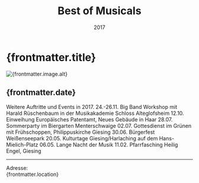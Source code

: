 ﻿---
draft: false
history: true
layout: ../../layouts/BlogLayout.astro
publishedDate: 2017-01-01
date: 2017
uhrzeit: 
title: Best of Musicals
description: Weihnachtskonzert mit Musical Highlights in der Kulturetage Messestadt Riem
location: Kulturetage Messestadt Riem
keywords: 
link: 
linktext: 
image:
  src: /images/blog/2017_alle_Auftritte/Titelbild/DSC00057.JPG
  alt: mmt
---

#  {frontmatter.title}

<div id="toc">
    <Image
      src={frontmatter.image.src}
      width={1000}
      height="auto"
      quality={95}
      format = "webp"
      class = "rounded-xl"
      alt={frontmatter.image.alt}
    />
</div>

## {frontmatter.date}

Weitere Auftritte und Events in 2017.  24.-26.11. Big Band Workshop mit Harald Rüschenbaum in der Musikakademie Schloss Alteglofsheim
12.10.       Einweihung Europäisches Patentamt, Neues Gebäude in Haar
28.07.       Sommerparty im Biergarten Menterschwaige
02.07.       Gottesdienst im Grünen mit Frühschoppen, Philippuskirche Giesing
30.06.       Bürgerfest Weißenseepark
20.05.       Kulturtage Giesing/Harlaching auf dem Hans-Mielich-Platz
06.05.       Lange Nacht der Musik
11.02.       Pfarrfasching Heilig Engel, Giesing

---


Adresse: <br /> {frontmatter.location}
<br />
